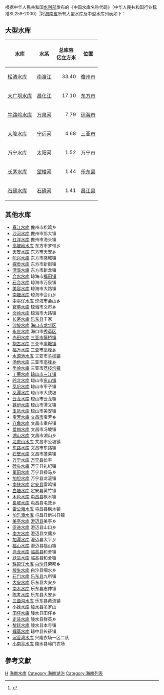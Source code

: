 根据中华人民共和国[[水利部|水利部]]发布的《中国水库名称代码》（中华人民共和国行业标准SL259-2000）<ref>{{Cite web |url=http://www.tsdh.net/%E6%B0%B4%E5%88%A9%E6%96%87%E7%8C%AE%E6%B1%87%E7%BC%96/PDF%E6%96%87%E6%A1%A3/%E4%B8%AD%E5%9B%BD%E6%B0%B4%E5%BA%93%E5%90%8D%E7%A7%B0%E4%BB%A3%E7%A0%81.pdf |title=存档副本 |access-date=2022-01-09 |archive-date=2015-05-05 |archive-url=https://web.archive.org/web/20150505182029/http://www.tsdh.net/%E6%B0%B4%E5%88%A9%E6%96%87%E7%8C%AE%E6%B1%87%E7%BC%96/PDF%E6%96%87%E6%A1%A3/%E4%B8%AD%E5%9B%BD%E6%B0%B4%E5%BA%93%E5%90%8D%E7%A7%B0%E4%BB%A3%E7%A0%81.pdf |dead-url=yes }}</ref>将[[海南省|海南省]]所有大型水库及中型水库列表如下：

== 大型水库 ==
{| class="wikitable sortable"
|-
!水库!!水系!!总库容<br/>亿立方米!!位置
|-
![[松涛水库|松涛水库]]
|[[南渡江|南渡江]]
|align="right"|33.40
|[[儋州市|儋州市]]
|-
![[大广坝水库|大广坝水库]]
|[[昌化江|昌化江]]
|align="right"|17.10
|[[东方市|东方市]]
|-
![[牛路岭水库|牛路岭水库]]
|[[万泉河|万泉河]]
|align="right"|7.79
|[[琼海市|琼海市]]
|-
![[大隆水库|大隆水库]]
|[[宁远河_(海南省)|宁远河]]
|align="right"|4.68
|[[三亚市|三亚市]]
|-
![[万宁水库|万宁水库]]
|[[太阳河_(海南)|太阳河]]
|align="right"|1.52
|[[万宁市|万宁市]]
|-
![[长茅水库|长茅水库]]
|[[望楼河|望楼河]]
|align="right"|1.44
|[[乐东县|乐东县]]
|-
![[石碌水库|石碌水库]]
|[[石碌河|石碌河]]
|align="right"|1.41
|[[昌江县|昌江县]]
|}
==其他水库==
* [[春江水库|春江水库]]  儋州市松鸣乡
* [[沙河水库_(儋州)|沙河水库]]  儋州市那大镇
* [[红洋水库|红洋水库]]  儋州市海头镇
* [[高坡岭水库|高坡岭水库]]  东方市罗带乡
* [[天安水库|天安水库]]  东方市天安乡
* [[陀兴水库|陀兴水库]]  东方市感城镇
* [[探贡水库|探贡水库]]  东方市新街镇
* [[湾溪水库|湾溪水库]]  东方市新龙镇
* [[合水水库|合水水库]]  琼海市[[福田镇|福田镇]]
* [[石合水库|石合水库]]  琼海市万泉镇
* [[美容水库|美容水库]]  琼海市大路镇
* [[南塘水库|南塘水库]]  琼海市会山乡
* [[中平仔水库|中平仔水库]]  琼海市会山乡
* [[官墓水库|官墓水库]]  琼海市文市乡
* [[文岭水库|文岭水库]]  琼海市大路镇
* [[长茅水库|长茅水库]]  [[乐东县|乐东县]]千家
* [[沙坡水库|沙坡水库]]  [[海口市|海口市]][[龙华区_(海口市)|龙华区]]
* [[永庄水库|永庄水库]]  海口市[[秀英区|秀英区]]
* [[赤田水库|赤田水库]]  [[三亚市|三亚市]][[藤桥镇|藤桥镇]]
* [[抱古水库|抱古水库]]  三亚市[[崖城镇|崖城镇]]
* [[福万水库|福万水库]]  三亚市[[高峰乡|高峰乡]]
* [[水源池水库|水源池水库]]  三亚市[[羊栏镇|羊栏镇]]
* [[汤他水库|汤他水库]]  三亚市[[高峰乡|高峰乡]]
* [[半岭水库|半岭水库]]  三亚市[[荔枝沟镇|荔枝沟镇]]
* [[丁荣水库|丁荣水库]]  [[琼山市|琼山市]][[三江镇|三江镇]]
* [[岭北水库|岭北水库]]  琼山市[[东山镇_(海口市)|东山镇]]
* [[凤圮水库|凤圮水库]]  琼山市甲子镇
* [[凤潭水库|凤潭水库]]  琼山市大致坡
* [[云龙水库|云龙水库]]  琼山市云龙镇
* [[铁炉水库|铁炉水库]]  琼山市潭文镇
* [[玉凤水库|玉凤水库]]  琼山市美安镇
* [[宝芳水库|宝芳水库]]  [[文昌市|文昌市]]宝芳乡
* [[八角水库|八角水库]]  文昌市重兴镇
* [[爱梅水库|爱梅水库]]  文昌市冯坡镇
* [[湖山水库|湖山水库]]  文昌市湖山乡
* [[龙虎山水库_(文昌)|龙虎山水库]]  文昌市公坡镇
* [[东路水库|东路水库]]  文昌市东路镇
* [[石壁水库_(文昌)|石壁水库]]  文昌市蓬莱镇
* [[万宁水库|万宁水库]]  [[万宁县|万宁县]]长丰
* [[碑头水库|碑头水库]]  万宁县礼纪镇
* [[军田水库|军田水库]]  万宁县禄马乡
* [[加坦水库|加坦水库]]  万宁县龙滚镇
* [[南扶水库|南扶水库]]  [[定安县|定安县]]雷鸣镇
* [[白塘水库|白塘水库]]  定安县黄竹镇
* [[木色水库|木色水库]]  [[屯昌县|屯昌县]]枫木镇
* [[良坡水库|良坡水库]]  屯昌县屯效乡
* [[雷公滩水库|雷公滩水库]]  屯昌县枫木镇
* [[加乐潭水库|加乐潭水库]]  屯昌县新兴县镇
* [[美亭水库|美亭水库]]  [[澄迈县|澄迈县]]美亭乡
* [[促进水库|促进水库]]  澄迈县山口乡
* [[南方水库|南方水库]]  澄迈县文儒乡
* [[加潭水库|加潭水库]]  澄迈县太平乡
* [[福山水库_(澄迈)|福山水库]]  澄迈县福山镇
* [[尧龙水库|尧龙水库]]  [[临高县|临高县]]和舍镇
* [[跃进水库|跃进水库]]  临高县和舍镇
* [[珠碧江水库|珠碧江水库]]  [[白沙县|白沙县]]荣邦乡
* [[坡生水库|坡生水库]]  白沙县细水乡
* [[石门水库_(乐东)|石门水库]]  [[乐东县|乐东县]]九所镇
* [[大安水库|大安水库]]  乐东县大安乡
* [[南木水库|南木水库]]  乐东县志仲镇
* [[陈考水库|陈考水库]]  乐东县大安乡
* [[三曲沟水库|三曲沟水库]]  乐东县黄流镇
* [[小妹水库|小妹水库]]  [[陵水县|陵水县]]吊罗山
* [[田仔水库|田仔水库]]  陵水县田仔乡
* [[走装水库|走装水库]]  陵水县群英乡
* [[黎跃水库|黎跃水库]]  陵水县本号镇
* [[辉草水库|辉草水库]]  琼中县长征镇
* [[沉香湾水库|沉香湾水库]]  兴隆农场一区二队
* [[小南平水库|小南平水库]]  陵水县岭门农场

==參考文獻==
{{reflist}}
{{Hainan topics}}
{{中国水库列表}}
[[Category:中国水库列表|H]]
[[Category:海南水库|]]
[[Category:海南湖泊|Category:海南湖泊]]
[[Category:海南列表|Category:海南列表]]